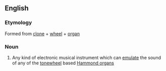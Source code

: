 ==English==
{{wikipedia}}

===Etymology===
Formed from [[clone]] + [[wheel]] + [[organ]]

===Noun===
{{en-noun}}

# {{lb|en|musical instruments}} Any kind of electronic musical instrument which can [[emulate]] the sound of any of the [[tonewheel]] based [[Hammond organ]]s